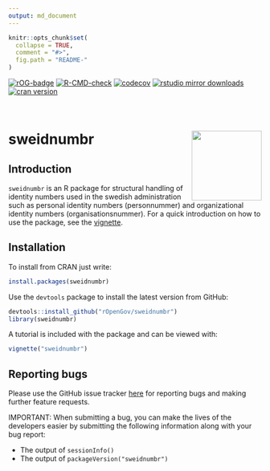 ```yaml
---
output: md_document
---
```


```r
knitr::opts_chunk$set(
  collapse = TRUE,
  comment = "#>",
  fig.path = "README-"
)
```

<!-- README.md is generated from README.Rmd. Please edit that file -->

<!-- badges: start -->
[![rOG-badge](https://ropengov.github.io/rogtemplate/reference/figures/ropengov-badge.svg)](http://ropengov.org/)
[![R-CMD-check](https://github.com/rOpenGov/sweidnumbr/actions/workflows/R-CMD-check.yaml/badge.svg)](https://github.com/rOpenGov/sweidnumbr/actions/workflows/R-CMD-check.yaml)
[![codecov](https://codecov.io/gh/ropengov/sweidnumbr/branch/master/graph/badge.svg)](https://codecov.io/gh/ropengov/sweidnumbr) 
[![rstudio mirror downloads](http://cranlogs.r-pkg.org/badges/grand-total/sweidnumbr)](https://github.com/metacran/cranlogs.app)
[![cran version](http://www.r-pkg.org/badges/version/sweidnumbr)](https://CRAN.R-project.org/package=sweidnumbr)
<!-- badges: end -->

<br>

# sweidnumbr <a href='https://ropengov.github.io/sweidnumbr/'><img src='man/figures/logo.png' align="right" height="139" /></a>

## Introduction

`sweidnumbr` is an R package for structural handling of identity numbers used in the swedish administration such as personal identity numbers (personnummer) and organizational identity numbers (organisationsnummer). For a quick introduction on how to use the package, see the [vignette](https://htmlpreview.github.io/?https://cran.r-project.org/web/packages/sweidnumbr/vignettes/sweidnumbr.html).

## Installation

To install from CRAN just write:

```r
install.packages(sweidnumbr)
```

Use the `devtools` package to install the latest version from GitHub:

```r
devtools::install_github("rOpenGov/sweidnumbr")
library(sweidnumbr)
```

A tutorial is included with the package and can be viewed with:
```r
vignette("sweidnumbr")
```

## Reporting bugs

Please use the GitHub issue tracker [here](https://github.com/rOpenGov/sweidnumbr/issues) for reporting bugs and making further feature requests.

IMPORTANT: When submitting a bug, you can make the lives of the developers easier by submitting the following information along with your bug report:

- The output of `sessionInfo()`
- The output of `packageVersion("sweidnumbr")`
